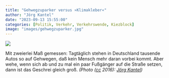 ```yaml
---
title: "Gehwegzuparker versus »Klimakleber«"
author: "Jörg Kantel"
date: "2023-09-13 15:55:00"
categories: [Politik, Verkehr, Verkehrswende, Kiezblock]
image: "images/gehwegzuparker.jpg"
---
```


[![](images/gehwegzuparker-b.jpg)](https://www.flickr.com/photos/schockwellenreiter/28932992685/)

Mit zweierlei Maß gemessen: Tagtäglich stehen in Deutschland tausende Autos so auf Gehwegen, daß kein Mensch mehr daran vorbei kommt. Aber wehe, wenn sich ab und zu mal ein paar Fußgänger auf die Straße setzen, dann ist das Geschrei gleich groß. *(Photo ([cc](http://creativecommons.org/licenses/by-nc-nd/2.0/) 2016): [Jörg Kantel](http://cognitiones.kantel-chaos-team.de/cv.html))*
